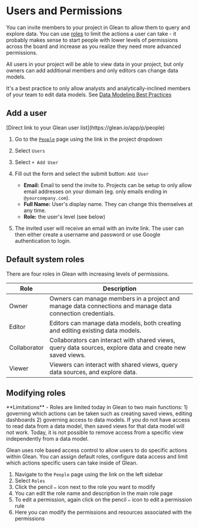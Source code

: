 
# Users and Permissions

You can invite members to your project in Glean to allow them to query and
explore data. You can use [roles](/docs/project-management/users-and-permissions) to
limit the actions a user can take - it probably makes sense to start people with
lower levels of permissions across the board and increase as you realize they
need more advanced permissions.

All users in your project will be able to view data in your project, but only
owners can add additional members and only editors can change data models.

It's a best practice to only allow analysts and analytically-inclined members
of your team to edit data models. See [Data Modeling Best Practices](/docs/data-modeling/best-practices)

## Add a user

<Callout type="info">
  [Direct link to your Glean user list](https://glean.io/app/p/people)
</Callout>

1. Go to the [`People`](https://glean.io/app/p/people) page using the link in
   the project dropdown
2. Select `Users`
3. Select `+ Add User`
4. Fill out the form and select the submit button: `Add User`

   - **Email:** Email to send the invite to. Projects can be setup to only allow
     email addresses on your domain (eg. only emails ending in
     `@yourcompany.com`).
   - **Full Name:** User's display name. They can change this themselves at any time.
   - **Role:** the user's level (see below)

5. The invited user will receive an email with an invite link. The user can then
   either create a username and password or use Google authentication to login.

## Default system roles

There are four roles in Glean with increasing levels of permissions.

| Role         | Description                                                                                                |
| ------------ | ---------------------------------------------------------------------------------------------------------- |
| Owner        | Owners can manage members in a project and manage data connections and manage data connection credentials. |
| Editor       | Editors can manage data models, both creating and editing existing data models.                            |
| Collaborator | Collaborators can interact with shared views, query data sources, explore data and create new saved views. |
| Viewer       | Viewers can interact with shared views, query data sources, and explore data.                              |

## Modifying roles

<Callout type="info">
  **Limitations** - Roles are limited today in Glean to two main functions: 1)
  governing which actions can be taken such as creating saved views, editing
  dashboards 2) governing access to data models. If you do not have access to
  read data from a data model, then saved views for that data model will not
  work. Today, it is not possible to remove access from a specific view
  independently from a data model.
</Callout>

Glean uses role based access control to allow users to do specific actions within Glean. You can assign default roles, configure data access and limit which actions specific users can take inside of Glean.

1. Navigate to the `People` page using the link on the left sidebar
2. Select `Roles`
3. Click the pencil `✏️` icon next to the role you want to modify
4. You can edit the role name and description in the main role page
5. To edit a permission, again click on the pencil `✏️` icon to edit a permission rule
6. Here you can modify the permissions and resources associated with the permissions
